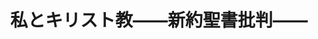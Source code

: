 ﻿---
title: "私とキリスト教――新約聖書批判――"
category: "環境・社会理工学院"
vol: 5
interviewee: "八木 誠一 "
url: ""
tags: []
pdf: "5-4.pdf"
career: ""
preface: "新約聖書――キリストの生涯と言行、死後を記したもの――を研究している人がここにいる。八木誠一先生。1932年横浜に生まれる。1950年東京大学教養学部に入学し、1957年から59年までゲッチンゲン大学に留学する。ゲッチンゲン大学では新約聖書学者であるケーゼマンに師事し、大きな影響を受ける。文学博士。"
---
